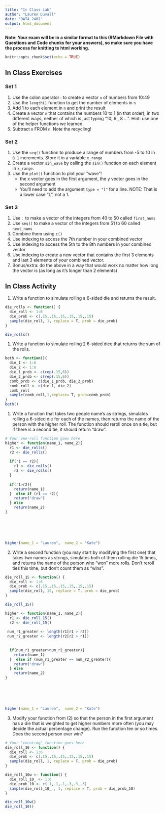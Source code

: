 ```yaml
---
title: "In Class Lab"
author: "Lauren Duvall"
date: "DATA 2401"
output: html_document
---
```

**Note: Your exam will be in a similar format to this (RMarkdown File with Questions and Code chunks for your answers), so make sure you have the process for knitting to html working.** 

```r
knitr::opts_chunk$set(echo = TRUE)
```

## In Class Exercises

### Set 1 

1. Use the colon operator : to create a vector `n` of numbers from 10:49
2. Use the `length()` function to get the number of elements in `n`
3. Add 1 to each element in `n` and print the result
4. Create a vector `m` that contains the numbers 10 to 1 (in that order), in two different ways, neither of which is just typing "10, 9 , 8 ...".  Hint: use one of the helper functions we learned.
5. Subtract `m` FROM `n`. Note the recycling!

### Set 2 

1. Use the `seq()` function to produce a range of numbers from -5 to 10 in `0.1` increments. Store it in a variable `x_range`
2. Create a vector `sin_wave` by calling the `sin()` function on each element in `x_range`.
3. Use the `plot()` function to plot your "wave"!
     + the x vector goes in the first argument, the y vector goes in the second argument
     + You'll need to add the argument `type = "l"` for a line. NOTE: That is a lower case "L", not a 1. 


### Set 3 

1. Use `:` to make a vector of the integers from 40 to 50 called `first_nums`
2. Use `seq()` to make a vector of the integers from 51 to 60 called `next_nums`
3. Combine them using `c()`
4. Use indexing to access the 7th number in your combined vector
5. Use indexing to access the 5th to the 8th numbers in your combined vector
6. Use indexing to create a new vector that contains the first 3 elements and last 3 elements of your combined vector. 
7. Bonus/extra: do the above in a way that would work no matter how long the vector is (as long as it's longer than 2 elements)

## In Class Activity

1. Write a function to simulate rolling a 6-sided die and returns the result.

```r

die_rolls <- function() {
  die_roll <- 1:6
  die_prob <- c(.15,.15,.15,.15,.15,.15)
  sample(die_roll, 1, replace = T, prob = die_prob)
}

die_rolls()
```



1. Write a function to simulate rolling 2 6-sided dice that returns the sum of the rolls. 

```r
both <- function(){
  die_1 <- 1:6
  die_2 <- 1:6 
  die_1_prob <- c(rep(.15,6))
  die_2_prob <- c(rep(.15,6))
  comb_prob <- c(die_1_prob, die_2_prob)
  comb_roll <- c(die_1, die_2)
  comb_roll
  sample(comb_roll,1,replace= T, prob=comb_prob)
}
both()

```


1. Write a function that takes two people name's as strings, simulates rolling a 6-sided die for each of the names, then returns the name of the person with the higher roll. The function should reroll once on a tie, but if there is a second tie, it should return "draw". 

```r
# Your one-roll function goes here
higher <- function(name_1, name_2){
  r1 <- die_rolls()
  r2 <- die_rolls()
  
  if(r1 == r2){
    r1 <- die_rolls()
    r2 <- die_rolls()
  }
  
  if(r1>r2){
    return(name_1)
  }  else if (r1 == r2){
    return("draw")
  } else
    return(name_2)
}



  


higher(name_1 = "Lauren",  name_2 = "Kate")
```


2. Write a second function (you may start by modifying the first one) that takes two names as strings, simulates both of them rolling die 15 times, and returns the name of the person who "won" more rolls. Don't reroll ties this time, but don't count them as "wins". 

```r

die_roll_15 <- function() {
  die_roll <- 1:6
  die_prob <- c(.15,.15,.15,.15,.15,.15)
  sample(die_roll, 15, replace = T, prob = die_prob)
}

die_roll_15()

higher <- function(name_1, name_2){
  r1 <- die_roll_15()
  r2 <- die_roll_15()
  
 num_r1_greater <- length(r1[r1 > r2])
 num_r2_greater <- length(r2[r2 > r1])
 
 
  if(num_r1_greater>num_r2_greater){
    return(name_1)
  }  else if (num_r1_greater == num_r2_greater){
    return("draw")
  } else
    return(name_2)
}



  


higher(name_1 = "Lauren",  name_2 = "Kate")

```


3. Modify your function from (2) so that the person in the first argument has a die that is weighted to get higher numbers more often (you may decide the actual percentage change). Run the function ten or so times. Does the second person ever win?

```r
# Your "cheating" function goes here
die_roll_10 <- function() {
  die_roll <- 1:6
  die_prob <- c(.15,.15,.15,.15,.15,.15)
  sample(die_roll, 1, replace = T, prob = die_prob)
}

die_roll_10w <- function() {
  die_roll_10_ <- 1:6
  die_prob_10 <- c(.1,.1,.1,.3,.3,.3)
  sample(die_roll_10_ , 1, replace = T, prob = die_prob_10)
}

die_roll_10w()
die_roll_10()
```

